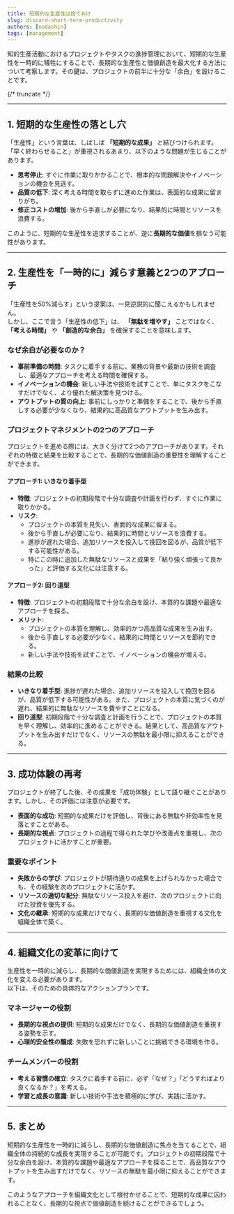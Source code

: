 ```yaml
---
title: 短期的な生産性は捨ておけ
slug: discard-short-term-productivity 
authors: [nodashin]  
tags: [management]  
---
```


知的生産活動におけるプロジェクトやタスクの進捗管理において、短期的な生産性を一時的に犠牲にすることで、長期的な生産性と価値創造を最大化する方法について考察します。その鍵は、プロジェクトの前半に十分な「余白」を設けることです。

{/* truncate */}

---

## 1. 短期的な生産性の落とし穴

「生産性」という言葉は、しばしば **「短期的な成果」** と結びつけられます。  
「早く終わらせること」が重視されるあまり、以下のような問題が生じることがあります。

- **思考停止**: すぐに作業に取りかかることで、根本的な問題解決やイノベーションの機会を見逃す。
- **品質の低下**: 深く考える時間を取らずに進めた作業は、表面的な成果に留まりがち。
- **修正コストの増加**: 後から手直しが必要になり、結果的に時間とリソースを浪費する。

このように、短期的な生産性を追求することが、逆に**長期的な価値**を損なう可能性があります。

---

## 2. 生産性を「一時的に」減らす意義と2つのアプローチ

「生産性を50%減らす」という提案は、一見逆説的に聞こえるかもしれません。  
しかし、ここで言う「生産性の低下」は、 **「無駄を増やす」** ことではなく、 **「考える時間」** や **「創造的な余白」** を確保することを意味します。

### なぜ余白が必要なのか？
- **事前準備の時間**: タスクに着手する前に、業務の背景や最新の技術を調査し、最適なアプローチを考える時間を確保する。
- **イノベーションの機会**: 新しい手法や技術を試すことで、単にタスクをこなすだけでなく、より優れた解決策を見つける。
- **アウトプットの質の向上**: 事前にしっかりと準備をすることで、後から手直しする必要が少なくなり、結果的に高品質なアウトプットを生み出す。

### プロジェクトマネジメントの2つのアプローチ

プロジェクトを進める際には、大きく分けて2つのアプローチがあります。それぞれの特徴と結果を比較することで、長期的な価値創造の重要性を理解することができます。

#### アプローチ1: いきなり着手型
- **特徴**: プロジェクトの初期段階で十分な調査や計画を行わず、すぐに作業に取りかかる。
- **リスク**:
  - プロジェクトの本質を見失い、表面的な成果に留まる。
  - 後から手直しが必要になり、結果的に時間とリソースを浪費する。
  - 進捗が遅れた場合、追加リソースを投入して挽回を図るが、品質が低下する可能性がある。
  - 特にこの時に追加した無駄なリソースと成果を「粘り強く頑張って良かった」と評価する文化には注意する。

#### アプローチ2: 回り道型
- **特徴**: プロジェクトの初期段階で十分な余白を設け、本質的な課題や最適なアプローチを探る。
- **メリット**:
  - プロジェクトの本質を理解し、効率的かつ高品質な成果を生み出す。
  - 後から手直しする必要が少なく、結果的に時間とリソースを節約できる。
  - 新しい手法や技術を試すことで、イノベーションの機会が増える。

### 結果の比較
- **いきなり着手型**: 進捗が遅れた場合、追加リソースを投入して挽回を図るが、品質が低下する可能性がある。また、プロジェクトの本質に気づくのが遅れ、結果的に無駄なリソースを費やすことになる。
- **回り道型**: 初期段階で十分な調査と計画を行うことで、プロジェクトの本質を早く理解し、効率的に進めることができる。結果として、高品質なアウトプットを生み出すだけでなく、リソースの無駄を最小限に抑えることができる。

---

## 3. 成功体験の再考

プロジェクトが終了した後、その成果を「成功体験」として語り継ぐことがあります。しかし、その評価には注意が必要です。

- **表面的な成功**: 短期的な成果だけを評価し、背後にある無駄や非効率性を見落とすことがある。
- **長期的な視点**: プロジェクトの過程で得られた学びや改善点を重視し、次のプロジェクトに活かすことが重要。

### 重要なポイント
- **失敗からの学び**: プロジェクトが期待通りの成果を上げられなかった場合でも、その経験を次のプロジェクトに活かす。
- **リソースの適切な配分**: 無駄なリソース投入を避け、次のプロジェクトに向けた投資を優先する。
- **文化の継承**: 短期的な成果だけでなく、長期的な価値創造を重視する文化を組織全体で築く。

---

## 4. 組織文化の変革に向けて

生産性を一時的に減らし、長期的な価値創造を実現するためには、組織全体の文化を変える必要があります。  
以下は、そのための具体的なアクションプランです。

### マネージャーの役割
- **長期的な視点の提供**: 短期的な成果だけでなく、長期的な価値創造を重視する姿勢を示す。
- **心理的安全性の醸成**: 失敗を恐れずに新しいことに挑戦できる環境を作る。

### チームメンバーの役割
- **考える習慣の確立**: タスクに着手する前に、必ず「なぜ？」「どうすればより良くなるか？」を考える。
- **学習と成長の意識**: 新しい技術や手法を積極的に学び、実践に活かす。

---

## 5. まとめ

短期的な生産性を一時的に減らし、長期的な価値創造に焦点を当てることで、組織全体の持続的な成長を実現することが可能です。プロジェクトの初期段階で十分な余白を設け、本質的な課題や最適なアプローチを探ることで、高品質なアウトプットを生み出すだけでなく、リソースの無駄を最小限に抑えることができます。

このようなアプローチを組織文化として根付かせることで、短期的な成果に囚われることなく、長期的な視点で価値創造を続けることができるでしょう。